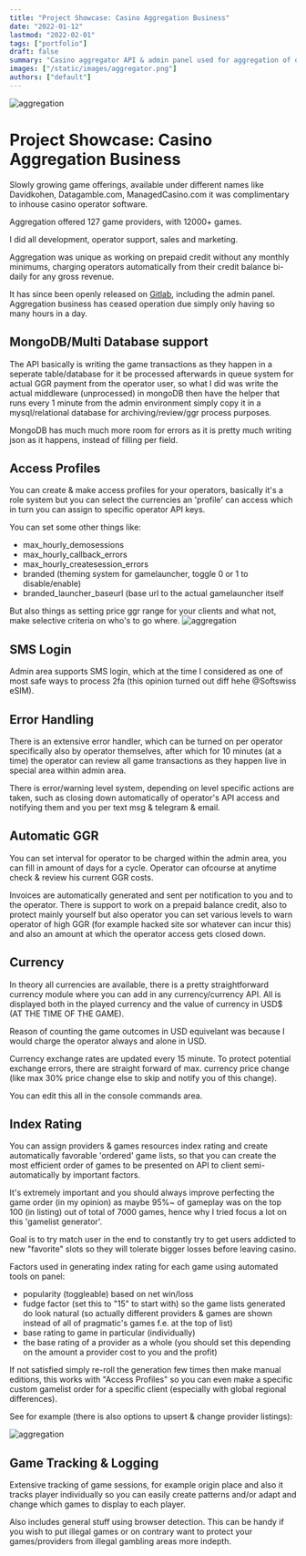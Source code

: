 ```yaml
---
title: "Project Showcase: Casino Aggregation Business"
date: "2022-01-12"
lastmod: "2022-02-01"
tags: ["portfolio"]
draft: false
summary: "Casino aggregator API & admin panel used for aggregation of over 127+ game providers."
images: ["/static/images/aggregator.png"]
authors: ["default"]
---
```


![aggregation](/static/images/aggregator.png)

# Project Showcase: Casino Aggregation Business

Slowly growing game offerings, available under different names like Davidkohen, Datagamble.com, ManagedCasino.com it was complimentary to inhouse casino operator software.

Aggregation offered 127 game providers, with 12000+ games.

I did all development, operator support, sales and marketing.

Aggregation was unique as working on prepaid credit without any monthly minimums, charging operators automatically from their credit balance bi-daily for any gross revenue.

It has since been openly released on [Gitlab](https://gitlab.com/ivanmontikfan), including the admin panel. Aggregation business has ceased operation due simply only having so many hours in a day.

## MongoDB/Multi Database support

The API basically is writing the game transactions as they happen in a seperate table/database for it be processed afterwards in queue system for actual GGR payment from the operator user, so what I did was write the actual middleware (unprocessed) in mongoDB then have the helper that runs every 1 minute from the admin environment simply copy it in a mysql/relational database for archiving/review/ggr process purposes.

MongoDB has much much more room for errors as it is pretty much writing json as it happens, instead of filling per field.

## Access Profiles

You can create & make access profiles for your operators, basically it's a role system but you can select the currencies an 'profile' can access which in turn you can assign to specific operator API keys.

You can set some other things like:

- max_hourly_demosessions
- max_hourly_callback_errors
- max_hourly_createsession_errors
- branded (theming system for gamelauncher, toggle 0 or 1 to disable/enable)
- branded_launcher_baseurl (base url to the actual gamelauncher itself

But also things as setting price ggr range for your clients and what not, make selective criteria on who's to go where.
![aggregation](/static/images/2.png)

## SMS Login

Admin area supports SMS login, which at the time I considered as one of most safe ways to process 2fa (this opinion turned out diff hehe @Softswiss eSIM).

## Error Handling

There is an extensive error handler, which can be turned on per operator specifically also by operator themselves, after which for 10 minutes (at a time) the operator can review all game transactions as they happen live in special area within admin area.

There is error/warning level system, depending on level specific actions are taken, such as closing down automatically of operator's API access and notifying them and you per text msg & telegram & email.

## Automatic GGR

You can set interval for operator to be charged within the admin area, you can fill in amount of days for a cycle. Operator can ofcourse at anytime check & review his current GGR costs.

Invoices are automatically generated and sent per notification to you and to the operator. There is support to work on a prepaid balance credit, also to protect mainly yourself but also operator you can set various levels to warn operator of high GGR (for example hacked site sor whatever can incur this) and also an amount at which the operator access gets closed down.

## Currency

In theory all currencies are available, there is a pretty straightforward currency module where you can add in any currency/currency API. All is displayed both in the played currency and the value of currency in USD$ (AT THE TIME OF THE GAME).

Reason of counting the game outcomes in USD equivelant was because I would charge the operator always and alone in USD.

Currency exchange rates are updated every 15 minute. To protect potential exchange errors, there are straight forward of max. currency price change (like max 30% price change else to skip and notify you of this change).

You can edit this all in the console commands area.

## Index Rating

You can assign providers & games resources index rating and create automatically favorable 'ordered' game lists, so that you can create the most efficient order of games to be presented on API to client semi-automatically by important factors.

It's extremely important and you should always improve perfecting the game order (in my opinion) as maybe 95%~ of gameplay was on the top 100 (in listing) out of total of 7000 games, hence why I tried focus a lot on this 'gamelist generator'.

Goal is to try match user in the end to constantly try to get users addicted to new "favorite" slots so they will tolerate bigger losses before leaving casino.

Factors used in generating index rating for each game using automated tools on panel:

- popularity (toggleable) based on net win/loss
- fudge factor (set this to "15" to start with) so the game lists generated do look natural (so actually different providers & games are shown instead of all of pragmatic's games f.e. at the top of list)
- base rating to game in particular (individually)
- the base rating of a provider as a whole (you should set this depending on the amount a provider cost to you and the profit)

If not satisfied simply re-roll the generation few times then make manual editions, this works with "Access Profiles" so you can even make a specific custom gamelist order for a specific client (especially with global regional differences).

See for example (there is also options to upsert & change provider listings):

![aggregation](/static/images/1.png)

## Game Tracking & Logging

Extensive tracking of game sessions, for example origin place and also it tracks player individually so you can easily create patterns and/or adapt and change which games to display to each player.

Also includes general stuff using browser detection. This can be handy if you wish to put illegal games or on contrary want to protect your games/providers from illegal gambling areas more indepth.
